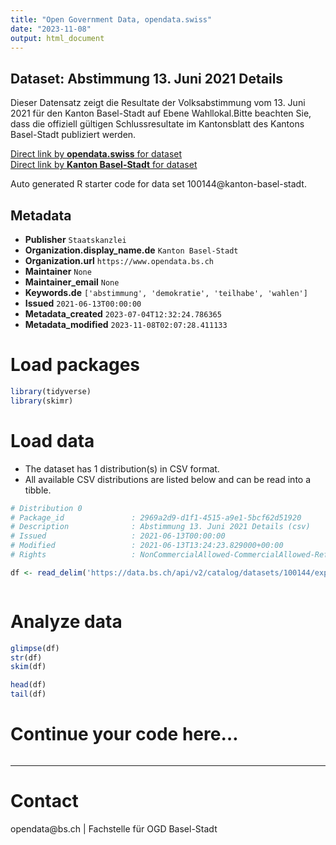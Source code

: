 ```yaml
---
title: "Open Government Data, opendata.swiss"
date: "2023-11-08"
output: html_document
---
```


## Dataset: Abstimmung 13. Juni 2021 Details

Dieser Datensatz zeigt die Resultate der Volksabstimmung vom 13. Juni 2021 für den Kanton Basel-Stadt auf Ebene Wahllokal.Bitte beachten Sie, dass die offiziell gültigen Schlussresultate im Kantonsblatt des Kantons Basel-Stadt publiziert werden. 

[Direct link by **opendata.swiss** for dataset](https://opendata.swiss/de/dataset/abstimmung-13-juni-2021-details)<br>
[Direct link by **Kanton Basel-Stadt** for dataset](https://data.bs.ch/explore/dataset/100144/)

Auto generated R starter code for data set 100144@kanton-basel-stadt.

## Metadata

- **Publisher** `Staatskanzlei`
- **Organization.display_name.de** `Kanton Basel-Stadt`
- **Organization.url** `https://www.opendata.bs.ch`
- **Maintainer** `None`
- **Maintainer_email** `None`
- **Keywords.de** `['abstimmung', 'demokratie', 'teilhabe', 'wahlen']`
- **Issued** `2021-06-13T00:00:00`
- **Metadata_created** `2023-07-04T12:32:24.786365`
- **Metadata_modified** `2023-11-08T02:07:28.411133`


# Load packages

```r

library(tidyverse)
library(skimr)

```

# Load data

-   The dataset has 1 distribution(s) in CSV format.
-   All available CSV distributions are listed below and can be read into a tibble.

```r

# Distribution 0
# Package_id               : 2969a2d9-d1f1-4515-a9e1-5bcf62d51920
# Description              : Abstimmung 13. Juni 2021 Details (csv)
# Issued                   : 2021-06-13T00:00:00
# Modified                 : 2021-06-13T13:24:23.829000+00:00
# Rights                   : NonCommercialAllowed-CommercialAllowed-ReferenceRequired

df <- read_delim('https://data.bs.ch/api/v2/catalog/datasets/100144/exports/csv')



```

# Analyze data

```r

glimpse(df)
str(df)
skim(df)

head(df)
tail(df)

```

# Continue your code here...

```r

```

------------------------------------------------------------------------

# Contact

opendata@bs.ch | Fachstelle für OGD Basel-Stadt
